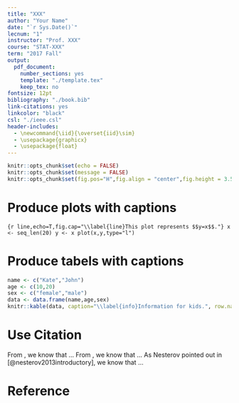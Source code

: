 ```yaml
---
title: "XXX"
author: "Your Name"
date: "`r Sys.Date()`"
lecnum: "1"
instructor: "Prof. XXX"
course: "STAT-XXX"
term: "2017 Fall"
output: 
  pdf_document:
    number_sections: yes
    template: "./template.tex"
    keep_tex: no
fontsize: 12pt
bibliography: "./book.bib"
link-citations: yes
linkcolor: "black"
csl: "./ieee.csl"
header-includes:
  - \newcommand{\iid}{\overset{iid}\sim}
  - \usepackage{graphicx}
  - \usepackage{float}
---
```

```r
knitr::opts_chunk$set(echo = FALSE)
knitr::opts_chunk$set(message = FALSE)
knitr::opts_chunk$set(fig.pos="H",fig.align = "center",fig.height = 3.5)
```

# Produce plots with captions

```{r line,echo=T,fig.cap="\\label{line}This plot represents $$y=x$$."}
x <- seq_len(20)
y <- x
plot(x,y,type="l")
```

# Produce tabels with captions

```r
name <- c("Kate","John")
age <- c(10,20)
sex <- c("female","male")
data <- data.frame(name,age,sex)
knitr::kable(data, caption="\\label{info}Information for kids.", row.names = T)
```

# Use Citation
From \ref{line}, we know that ...
From \ref{info}, we know that ...
As Nesterov pointed out in [@nesterov2013introductory], we know that ...

# Reference {-}
